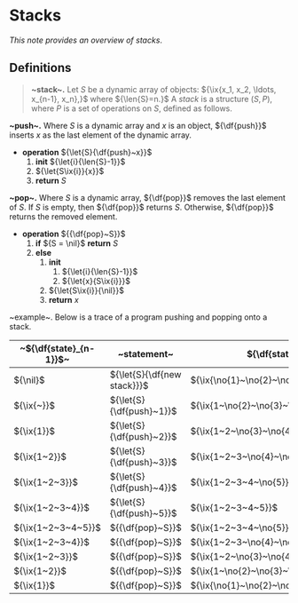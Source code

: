 <Head>
	<title>Stacks</title>
	<meta name={`description`} content={`Notes on stacks.`}/>
</Head>

# Stacks

_This note provides an overview of stacks_.

## Definitions

> __~stack~.__ Let ${S}$ be a dynamic array of objects: ${\ix{x_1, x_2, \ldots, x_{n-1}, x_n},}$ where ${\len{S}=n.}$ A _stack_ is a structure ${(S,P),}$ where ${P}$ is a set of operations on ${S,}$ defined as follows.

<Grid cols={2}>
<Algo>

__~push~.__ Where ${S}$ is a dynamic array and ${x}$ is an object, ${\df{push}}$ inserts ${x}$ as the last element of the dynamic array.

- __operation__ ${\let{S}{\df{push}~x}}$
	1. __init__ ${\let{i}{\len{S}-1}}$
	2. ${\let{S\ix{i}}{x}}$
	3. __return__ ${S}$

</Algo>
<Algo>

__~pop~.__ Where ${S}$ is a dynamic array, ${\df{pop}}$ removes the last element of ${S.}$ If ${S}$ is empty, then ${\df{pop}}$ returns ${S.}$ Otherwise, ${\df{pop}}$ returns the removed element.

- __operation__ ${{\df{pop}~S}}$
	1. __if__ ${S = \nil}$ __return__ ${S}$
	2. __else__
		1. __init__
			1. ${\let{i}{\len{S}-1}}$
			2. ${\let{x}{S\ix{i}}}$
		2. ${\let{S\ix{i}}{\nil}}$
		3. __return__ ${x}$

</Algo>
</Grid>


~example~. Below is a trace of a program pushing and popping onto a stack.

| ~${\df{state}_{n-1}}$~ | ~statement~                 | ${\df{state}_{n}}$                          |
| ---------------------- | --------------------------- | ------------------------------------------- |
| ${\nil}$               | ${\let{S}{\df{new stack}}}$ | ${\ix{\no{1}~\no{2}~\no{3}~\no{4}~\no{5}}}$ |
| ${\ix{~}}$             | ${\let{S}{\df{push}~1}}$    | ${\ix{1~\no{2}~\no{3}~\no{4}~\no{5}}}$      |
| ${\ix{1}}$             | ${\let{S}{\df{push}~2}}$    | ${\ix{1~2~\no{3}~\no{4}~\no{5}}}$           |
| ${\ix{1~2}}$           | ${\let{S}{\df{push}~3}}$    | ${\ix{1~2~3~\no{4}~\no{5}}}$                |
| ${\ix{1~2~3}}$         | ${\let{S}{\df{push}~4}}$    | ${\ix{1~2~3~4~\no{5}}}$                     |
| ${\ix{1~2~3~4}}$       | ${\let{S}{\df{push}~5}}$    | ${\ix{1~2~3~4~5}}$                          |
| ${\ix{1~2~3~4~5}}$     | ${{\df{pop}~S}}$            | ${\ix{1~2~3~4~\no{5}}}$                     |
| ${\ix{1~2~3~4}}$       | ${{\df{pop}~S}}$            | ${\ix{1~2~3~\no{4}~\no{5}}}$                |
| ${\ix{1~2~3}}$         | ${{\df{pop}~S}}$            | ${\ix{1~2~\no{3}~\no{4}~\no{5}}}$           |
| ${\ix{1~2}}$           | ${{\df{pop}~S}}$            | ${\ix{1~\no{2}~\no{3}~\no{4}~\no{5}}}$      |
| ${\ix{1}}$             | ${{\df{pop}~S}}$            | ${\ix{\no{1}~\no{2}~\no{3}~\no{4}~\no{5}}}$ |
